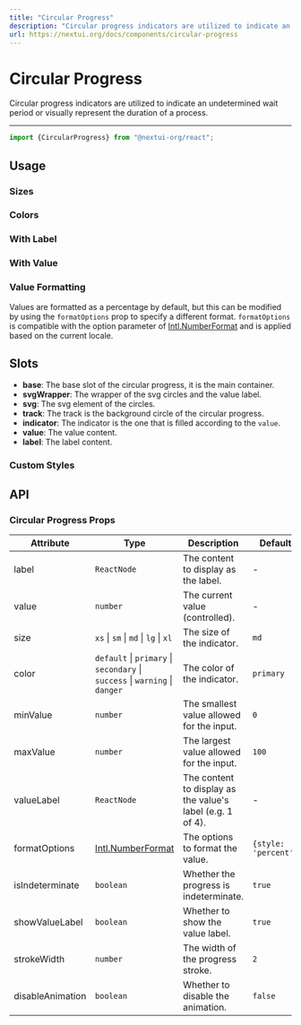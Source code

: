 ```yaml
---
title: "Circular Progress"
description: "Circular progress indicators are utilized to indicate an undetermined wait period or visually represent the duration of a process."
url: https://nextui.org/docs/components/circular-progress
---
```


# Circular Progress

Circular progress indicators are utilized to indicate an undetermined wait period or visually represent the duration of a process.

<ComponentLinks component="progress" storybook="circularprogress" reactAriaHook="useProgressBar" />

---

```jsx
import {CircularProgress} from "@nextui-org/react";
```

## Usage

<CodeDemo title="Usage" files={circularProgressContent.usage} />

### Sizes

<CodeDemo title="Sizes" files={circularProgressContent.sizes} />

### Colors

<CodeDemo title="Colors" files={circularProgressContent.colors} />

### With Label

<CodeDemo title="With Label" files={circularProgressContent.label} />

### With Value

<CodeDemo title="With Value" files={circularProgressContent.value} />

### Value Formatting

Values are formatted as a percentage by default, but this can be modified by using the
`formatOptions` prop to specify a different format. `formatOptions` is compatible with the
option parameter of [Intl.NumberFormat](https://developer.mozilla.org/en-US/docs/Web/JavaScript/Reference/Global_Objects/Intl/NumberFormat) and is applied based on the current locale.

<CodeDemo
  title="Value Formatting"
  files={circularProgressContent.valueFormatting}
  highlightedLines="10"
/>

## Slots

- **base**: The base slot of the circular progress, it is the main container.
- **svgWrapper**: The wrapper of the svg circles and the value label.
- **svg**: The svg element of the circles.
- **track**: The track is the background circle of the circular progress.
- **indicator**: The indicator is the one that is filled according to the `value`.
- **value**: The value content.
- **label**: The label content.

### Custom Styles

<CodeDemo
  title="Custom Styles"
  files={circularProgressContent.customStyles}
  highlightedLines="9-12"
/>

## API

### Circular Progress Props

| Attribute        | Type                                                                                                                    | Description                                                | Default              |
| ---------------- | ----------------------------------------------------------------------------------------------------------------------- | ---------------------------------------------------------- | -------------------- |
| label            | `ReactNode`                                                                                                             | The content to display as the label.                       | -                    |
| value            | `number`                                                                                                                | The current value (controlled).                            | -                    |
| size             | `xs` \| `sm` \| `md` \| `lg` \| `xl`                                                                                    | The size of the indicator.                                 | `md`                 |
| color            | `default` \| `primary` \| `secondary` \| `success` \| `warning` \| `danger`                                             | The color of the indicator.                                | `primary`            |
| minValue         | `number`                                                                                                                | The smallest value allowed for the input.                  | `0`                  |
| maxValue         | `number`                                                                                                                | The largest value allowed for the input.                   | `100`                |
| valueLabel       | `ReactNode`                                                                                                             | The content to display as the value's label (e.g. 1 of 4). | -                    |
| formatOptions    | [Intl.NumberFormat](https://developer.mozilla.org/en-US/docs/Web/JavaScript/Reference/Global_Objects/Intl/NumberFormat) | The options to format the value.                           | `{style: 'percent'}` |
| isIndeterminate  | `boolean`                                                                                                               | Whether the progress is indeterminate.                     | `true`               |
| showValueLabel   | `boolean`                                                                                                               | Whether to show the value label.                           | `true`               |
| strokeWidth      | `number`                                                                                                                | The width of the progress stroke.                          | `2`                  |
| disableAnimation | `boolean`                                                                                                               | Whether to disable the animation.                          | `false`              |
